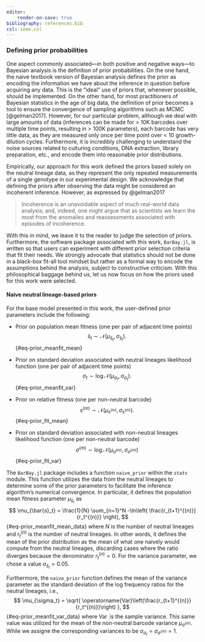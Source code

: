 ```yaml
---
editor:
    render-on-save: true
bibliography: references.bib
csl: ieee.csl
---
```


### Defining prior probabilities

One aspect commonly associated---in both positive and negative ways---to
Bayesian analysis is the definition of prior probabilities. On the one hand, the
naive textbook version of Bayesian analysis defines the prior as encoding the
information we have about the inference in question before acquiring any data.
This is the "ideal" use of priors that, whenever possible, should be
implemented. On the other hand, for most practitioners of Bayesian statistics in
the age of big data, the definition of prior becomes a tool to ensure the
convergence of sampling algorithms such as MCMC [@gelman2017]. However, for our
particular problem, although we deal with large amounts of data (inferences can
be made for > 10K barcodes over multiple time points, resulting in > 100K
parameters), each barcode has very little data, as they are measured only once
per time point over < 10 growth-dilution cycles. Furthermore, it is incredibly
challenging to understand the noise sources related to culturing conditions, DNA
extraction, library preparation, etc., and encode them into reasonable
prior distributions.

Empirically, our approach for this work defined the priors based solely on the
neutral lineage data, as they represent the only repeated measurements of a
single genotype in our experimental design. We acknowledge that defining the
priors after observing the data might be considered an incoherent inference.
However, as expressed by @gelman2017

> Incoherence is an unavoidable aspect of much real-world data analysis; and,
indeed, one might argue that as scientists we learn the most from the anomalies
and reassessments associated with episodes of incoherence.

With this in mind, we leave it to the reader to judge the selection of priors.
Furthermore, the software package associated with this work, `BarBay.jl`,
is written so that users can experiment with different prior selection criteria
that fit their needs. We strongly advocate that statistics should not be done in
a black-box fit-all tool mindset but rather as a formal way to encode the
assumptions behind the analysis, subject to constructive criticism. With this
philosophical baggage behind us, let us now focus on how the priors used for
this work were selected.

#### Naive neutral lineage-based priors

For the base model presented in this work, the user-defined prior parameters
include the following:

- Prior on population mean fitness (one per pair of adjacent time points)
$$
\bar{s}_t \sim \mathcal{N}(\mu_{\bar{s}_t}, \sigma_{{\bar{s}_t}}).
$${#eq-prior_meanfit_mean}

- Prior on standard deviation associated with neutral lineages likelihood
function (one per pair of adjacent time points)
$$
\sigma_t \sim \log\mathcal{N}(\mu_{\sigma_t}, \sigma_{\sigma_t}).
$${#eq-prior_meanfit_var}

- Prior on relative fitness (one per non-neutral barcode)
$$
s^{(m)} \sim \mathcal{N}(\mu_{s^{(m)}}, \sigma_{s^{(m)}}).
$${#eq-prior_fit_mean}

- Prior on standard deviation associated with non-neutral lineages likelihood
function (one per non-neutral barcode)
$$
\sigma^{(m)} \sim \log\mathcal{N}(\mu_{\sigma^{(m)}}, \sigma_{\sigma^{(m)}})
$${#eq-prior_fit_var}

The `BarBay.jl` package includes a function `naive_prior` within the
`stats` module. This function utilizes the data from the neutral lineages to
determine some of the prior parameters to facilitate the inference algorithm's
numerical convergence. In particular, it defines the population mean fitness
parameter $\mu_{\bar{s}_t}$ as
$$
\mu_{\bar{s}_t} = \frac{1}{N} \sum_{n=1}^N 
-\ln\left( \frac{r_{t+1}^{(n)}}{r_t^{(n)}} \right),
$${#eq-prior_meanfit_mean_data}
where $N$ is the number of neutral lineages and $r_t^{(n)}$ is the number of
neutral lineages. In other words, it defines the mean of the prior distribution
as the mean of what one naively would compute from the neutral lineages,
discarding cases where the ratio diverges because the denominator $r_t^{(n)} =
0$. For the variance parameter, we chose a value $\sigma_{\bar{s}_t} = 0.05$.

Furthermore, the `naive_prior` function defines the mean of the variance
parameter as the standard deviation of the log frequency ratios for the neutral
lineages, i.e.,
$$
\mu_{\sigma_t} = \sqrt{
    \operatorname{Var}\left(\frac{r_{t+1}^{(n)}}{r_t^{(n)}}\right)
},
$${#eq-prior_meanfit_var_data}
where $\operatorname{Var}$ is the sample variance. This same value was utilized
for the mean of the non-neutral barcode variance $\mu_{\sigma^{(m)}}$. While we
assigne the corresponding variances to be $\sigma_{\sigma_t} =
\sigma_{\sigma^{(m)}} = 1$.